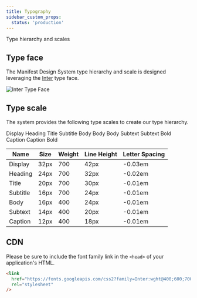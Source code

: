 ```yaml
---
title: Typography
sidebar_custom_props:
  status: 'production'
---
```


Type hierarchy and scales


## Type face

The Manifest Design System type hierarchy and scale is designed leveraging the
[Inter](https://rsms.me/inter/) type face.

![Inter Type Face](https://rsms.me/inter/samples/img/a-z-regular.svg)

## Type scale

The system provides the following type scales to create our type hierarchy.

<BrowserWindow>
  <Stack gap="medium">
    <Typography variant="display">Display</Typography>
    <Typography variant="heading">Heading</Typography>
    <Typography variant="title">Title</Typography>
    <Typography variant="subtitle">Subtitle</Typography>
    <Typography variant="body">Body</Typography>
    <Typography variant="bodyBold">Body Body</Typography>
    <Typography variant="subtext">Subtext</Typography>
    <Typography variant="subtextBold">Subtext Bold</Typography>
    <Typography variant="caption">Caption</Typography>
    <Typography variant="captionBold">Caption Bold</Typography>
  </Stack>
</BrowserWindow>

| Name                                                 | Size | Weight | Line Height | Letter Spacing |
| ---------------------------------------------------- | ---- | ------ | ----------- | -------------- |
| <Typography variant="display">Display</Typography>   | 32px | 700    | 42px        | -0.03em        |
| <Typography variant="heading">Heading</Typography>   | 24px | 700    | 32px        | -0.02em        |
| <Typography variant="title">Title</Typography>       | 20px | 700    | 30px        | -0.01em        |
| <Typography variant="subtitle">Subtitle</Typography> | 16px | 700    | 24px        | -0.01em        |
| <Typography variant="body">Body</Typography>         | 16px | 400    | 24px        | -0.01em        |
| <Typography variant="subtext">Subtext</Typography>   | 14px | 400    | 20px        | -0.01em        |
| <Typography variant="caption">Caption</Typography>   | 12px | 400    | 18px        | -0.01em        |

## CDN

Please be sure to include the font family link in the `<head>` of your application's HTML.

```html
<link
  href="https://fonts.googleapis.com/css2?family=Inter:wght@400;600;700&display=swap"
  rel="stylesheet"
/>
```
